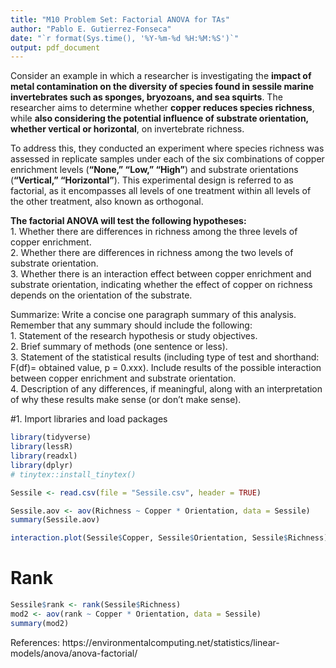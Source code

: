 ```yaml
---
title: "M10 Problem Set: Factorial ANOVA for TAs"
author: "Pablo E. Gutierrez-Fonseca"
date: "`r format(Sys.time(), '%Y-%m-%d %H:%M:%S')`"
output: pdf_document
---
```


Consider an example in which a researcher is investigating the **impact of metal contamination on the diversity of species found in sessile marine invertebrates such as sponges, bryozoans, and sea squirts**. The researcher aims to determine whether **copper reduces species richness**, while **also considering the potential influence of substrate orientation, whether vertical or horizontal**, on invertebrate richness.  

To address this, they conducted an experiment where species richness was assessed in replicate samples under each of the six combinations of copper enrichment levels (**"None," "Low," "High"**) and substrate orientations (**"Vertical," "Horizontal"**). This experimental design is referred to as factorial, as it encompasses all levels of one treatment within all levels of the other treatment, also known as orthogonal.  

**The factorial ANOVA will test the following hypotheses:**  
1. Whether there are differences in richness among the three levels of copper enrichment.  
2.  Whether there are differences in richness among the two levels of substrate orientation.  
3. Whether there is an interaction effect between copper enrichment and substrate orientation, indicating whether the effect of copper on richness depends on the orientation of the substrate.  

Summarize:  Write a concise one paragraph summary of this analysis. Remember that any summary should include the following:  
1. Statement of the research hypothesis or study objectives.  
2. Brief summary of methods (one sentence or less).  
3. Statement of the statistical results (including type of test and shorthand: F(df)= obtained value, p = 0.xxx). Include results of the possible interaction between copper enrichment and substrate orientation.  
4. Description of any differences, if meaningful, along with an interpretation of why these results make sense (or don't make sense).

#1. Import libraries and load packages
```r
library(tidyverse)
library(lessR)
library(readxl)
library(dplyr)
# tinytex::install_tinytex()
```


```r
Sessile <- read.csv(file = "Sessile.csv", header = TRUE)
```


```r
Sessile.aov <- aov(Richness ~ Copper * Orientation, data = Sessile)
summary(Sessile.aov)
```


```r
interaction.plot(Sessile$Copper, Sessile$Orientation, Sessile$Richness)
```

# Rank
```r
Sessile$rank <- rank(Sessile$Richness)
mod2 <- aov(rank ~ Copper * Orientation, data = Sessile)
summary(mod2)
```



References:
https://environmentalcomputing.net/statistics/linear-models/anova/anova-factorial/
